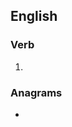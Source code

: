 ==English==

===Verb===
{{head|en|verb form}}

# {{en-past of|instate}}

===Anagrams===
* {{anagrams|en|a=adeinstt|Danteist}}